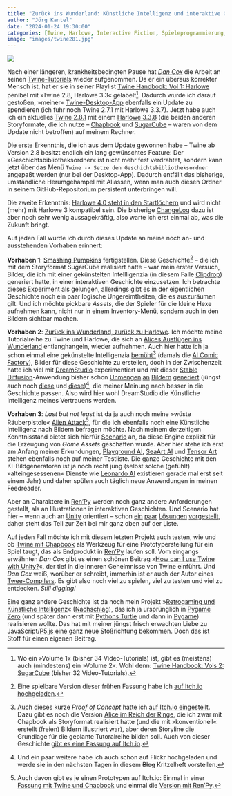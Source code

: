 ```yaml
---
title: "Zurück ins Wunderland: Künstliche Intelligenz und interaktive Geschichten"
author: "Jörg Kantel"
date: "2024-01-24 19:30:00"
categories: [Twine, Harlowe, Interactive Fiction, Spieleprogrammierung, Bilder, Künstliche Intelligenz, Stable Diffusion, DreamStudio, Scenario]
image: "images/twine281.jpg"
---
```


[![](images/twine281-b.jpg)](https://www.flickr.com/photos/schockwellenreiter/53485093685/)

Nach einer längeren, krankheitsbedingten Pause hat *[Dan Cox](https://videlais.com/)* die Arbeit an seinen [Twine-Tutorials](https://videlais.com/twine-tutorials/) wieder aufgenommen. Da er ein überaus korrekter Mensch ist, hat er sie in seiner Playlist [Twine Handbook: Vol 1: Harlowe](https://www.youtube.com/playlist?list=PLlXuD3kyVEr662CjQjQHOVJhmdsl2TgYk) penibel mit »Twine 2.8, Harlowe 3.3« gelabelt[^1]. Dadurch wurde ich darauf gestoßen, »meiner« [Twine-Desktop-App](http://cognitiones.kantel-chaos-team.de/multimedia/spieleprogrammierung/twine2.html) ebenfalls ein Update zu spendieren (ich fuhr noch Twine 2.7.1 mit Harlowe 3.3.7). Jetzt habe auch ich ein aktuelles [Twine 2.8.1](https://twinery.org/reference/en/release-notes/2-8.html#twine-281) mit einem [Harlowe 3.3.8](https://twine2.neocities.org/) (die beiden anderen Storyformate, die ich nutze -- [Chapbook](https://klembot.github.io/chapbook/guide/) und [SugarCube](https://www.motoslave.net/sugarcube/2/#documentation) -- waren von dem Update nicht betroffen) auf meinem Rechner.

[^1]: Wo ein »Volume 1« (bisher 34 Video-Tutorials) ist, gibt es (meistens) auch (mindestens) ein »Volume&nbsp;2«. Wohl denn: [Twine Handbook: Vols 2: SugarCube](https://www.youtube.com/playlist?list=PLlXuD3kyVEr5JmCL3GbEAd0jPsDVcuge7) (bisher 32 Video-Tutorials).

Die erste Erkenntnis, die ich aus dem Update gewonnen habe -- Twine ab Version 2.8 besitzt endlich ein lang gewünschtes Feature: Der »Geschichtsbibliotheksordner« ist nicht mehr fest verdrahtet, sondern kann jetzt über das Menü `Twine -> Setze den Geschichtsbibliotheksordner` angepaßt werden (nur bei der Desktop-App). Dadurch entfällt das bisherige, umständliche Herumgehampel mit Aliassen, wenn man auch diesen Ordner in seinem GitHub-Repositorium persistent unterbringen will.

Die zweite Erkenntnis: [Harlowe 4.0 steht in den Startlöchern](https://twine2.neocities.org/#introduction_unstable-4.0-builds-now-available!) und wird nicht (mehr) mit Harlowe 3 kompatibel sein. Die bisherige [ChangeLog](https://twine2.neocities.org/#changes_4.0.0-changes-(unreleased)) dazu ist aber noch sehr wenig aussagekräftig, also warte ich erst einmal ab, was die Zukunft bringt.

Auf jeden Fall wurde ich durch dieses Update an meine noch an- und ausstehenden Vorhaben erinnert:

**Vorhaben 1**: [Smashing Pumpkins](https://kantel.github.io/posts/2023111901_smashing_pumpkins_devlog_3/) fertigstellen. Diese Geschichte[^2] -- die ich mit dem Storyformat SugarCube realisiert hatte -- war mein erster Versuch, Bilder, die ich mit einer gekünstelten Intellligenzia (in diesem Falle [Clipdrop](https://clipdrop.co/stable-diffusion)) generiert hatte, in einer interaktiven Geschichte einzusetzen. Ich betrachte dieses Experiment als gelungen, allerdings gibt es in der eigentlichen Geschichte noch ein paar logische Ungereimtheiten, die es auszuräumen gilt. Und ich möchte pickbare *Assets*, die der Spieler für die kleine Hexe aufnehmen kann, nicht nur in einem Inventory-Menü, sondern auch in den Bildern sichtbar machen.

[^2]: Eine spielbare Version dieser frühen Fassung habe ich [auf Itch.io hochgeladen](https://kantel.itch.io/smashing-pumpkins).

**Vorhaben 2**: [Zurück ins Wunderland, zurück zu Harlowe](https://kantel.github.io/posts/2023102801_tweego_reloaded/). Ich möchte meine Tutorialreihe zu Twine und Harlowe, die sich an [Alices Ausflügen ins Wunderland](https://kantel.github.io/#category=Alice) entlanghangeln, wieder aufnehmen. Auch hier hatte ich ja schon einmal eine gekünstelte Intelligenzia [bemüht](https://kantel.github.io/posts/2023102801_tweego_reloaded/)[^3] (damals die [AI Comic Factory](http://cognitiones.kantel-chaos-team.de/multimedia/computergraphik/comicfactory.html)), Bilder für diese Geschichte zu erstellen, doch in der Zwischenzeit hatte ich viel mit [DreamStudio](https://beta.dreamstudio.ai/generate) experimentiert und mit dieser [Stable Diffusion](http://cognitiones.kantel-chaos-team.de/technikgeschichte/rechnerundnetze/stablediffusion.html)-Anwendung bisher schon [Unmengen](https://kantel.github.io/posts/2023101602_alice_raupe/) [an](https://kantel.github.io/posts/2023112602_dreamstudio_party/) [Bildern](https://kantel.github.io/posts/2023120302_white_rabbit/) [generiert](https://kantel.github.io/posts/2023121802_humpel_pumpel/) (jüngst auch noch [diese](https://kantel.github.io/posts/2023122402_stoned_santa/) und [diese](https://kantel.github.io/posts/2024010202_midnight_special/))[^4], die meiner Meinung nach besser in die Geschichte passen. Also wird hier wohl DreamStudio die Künstliche Intelligenz meines Vertrauens werden.

[^3]: Auch dieses kurze *Proof of Concept* hatte ich [auf Itch.io eingestellt](https://kantel.itch.io/zurck-ins-wunderland). Dazu gibt es noch die Version [Alice im Reich der Ringe](https://kantel.github.io/posts/2023091101_alice_humpel_pumpel/), die ich zwar mit Chapbook als Storyformat realisiert hatte (und die mit »konventionell« erstellt (freien) Bildern illustriert war), aber deren Storyline die Grundlage für die geplante Tutoralreihe bilden soll. Auch von dieser Geschichte [gibt es eine Fassung auf Itch.io](https://kantel.itch.io/alice-und-chapbook-stage-1).
[^4]: Und ein paar weitere habe ich auch schon auf Flickr hochgeladen und werde sie in den nächsten Tagen in diesem ~~Blog~~ Kritzelheft vorstellen.

**Vorhaben 3**: *Last but not least* ist da ja auch noch meine »wüste Räuberpistole« [Alien Attack](https://kantel.github.io/posts/2023061001_renpy_81_web/)[^5], für die ich ebenfalls noch eine Künstliche Intelligenz nach Bildern befragen möchte. Nach meinem derzeitigen Kenntnisstand bietet sich hierfür [Scenario](http://cognitiones.kantel-chaos-team.de/technikgeschichte/rechnerundnetze/scenario.html) an, da diese Engine explizit für die Erzeugung von *Game Assets* geschaffen wurde. Aber hier stehe ich erst am Anfang meiner Erkundungen, [Playground AI](http://cognitiones.kantel-chaos-team.de/technikgeschichte/rechnerundnetze/playgroundai.html), [SeaArt AI](http://cognitiones.kantel-chaos-team.de/technikgeschichte/rechnerundnetze/seaart.html) und [Tensor Art](http://cognitiones.kantel-chaos-team.de/technikgeschichte/rechnerundnetze/tensorart.html) stehen ebenfalls noch auf meiner Testliste. Die ganze Geschichte mit den KI-Bildgeneratoren ist ja noch recht jung (selbst solche (gefühlt) »alteingesessenen« Dienste wie [Leonardo AI](http://cognitiones.kantel-chaos-team.de/technikgeschichte/rechnerundnetze/leonardoai.html) existieren gerade mal erst seit einem Jahr) und daher spülen auch täglich neue Anwendungen in meinen Feedreader.

[^5]: Auch davon gibt es je einen Prototypen auf Itch.io: Einmal in einer [Fassung mit Twine und Chapbook](https://kantel.itch.io/berlin-attack) und einmal die [Version mit Ren'Py](https://kantel.itch.io/alien-attack-renpy-test).

Aber an Charaktere in [Ren'Py](http://cognitiones.kantel-chaos-team.de/multimedia/spieleprogrammierung/renpy.html) werden noch ganz andere Anforderungen gestellt, als an Illustrationen in interaktiven Geschichten. Und Scenario hat hier -- wenn auch an [Unity](http://cognitiones.kantel-chaos-team.de/multimedia/spieleprogrammierung/unity.html) orientiert -- schon [ein](https://www.youtube.com/watch?v=-co2CLGsCpc) [paar](https://www.youtube.com/watch?v=escLL8dRtq4) [Lösungen](https://www.youtube.com/watch?v=0_KAF4TziUY) [vorgestellt](https://www.youtube.com/watch?v=gWOAO1ltZ_Y), daher steht das Teil zur Zeit bei mir ganz oben auf der Liste.

Auf jeden Fall möchte ich mit diesem letzten Projekt auch testen, wie und ob [Twine mit Chapbook](https://kantel.github.io/posts/2023082601_twine_und_hypermedia/) als Werkzeug für eine Prototyperstellung für ein Spiel taugt, das als Endprodukt in [Ren'Py](http://cognitiones.kantel-chaos-team.de/multimedia/spieleprogrammierung/renpy.html) laufen soll. Vom eingangs erwähnten *Dan Cox* gibt es einen schönen Beitrag »[How can I use Twine with Unity?](https://videlais.com/2021/02/28/how-can-i-use-twine-with-unity/)«, der tief in die inneren Geheimnisse von Twine einführt. Und *Dan Cox* weiß, worüber er schreibt, immerhin ist er auch der Autor eines [Twee-Compilers](https://github.com/videlais/extwee/). Es gibt also noch viel zu spielen, viel zu testen und viel zu entdecken. *Still digging!*

Eine ganz andere Geschichte ist da noch mein Projekt »[Retrogaming und Künstliche Intelligenz](http://blog.schockwellenreiter.de/2022/04/2022041401.html)« ([Nachschlag](http://blog.schockwellenreiter.de/2022/04/2022041502.html)), das ich ja ursprünglich in [Pygame Zero](http://cognitiones.kantel-chaos-team.de/multimedia/spieleprogrammierung/pygamezero.html) (und später dann erst mit [Pythons Turtle](http://cognitiones.kantel-chaos-team.de/programmierung/python/turtlepython.html) und dann in [Pygame](http://cognitiones.kantel-chaos-team.de/multimedia/spieleprogrammierung/pygame.html)) realisieren wollte. Das hat mit meiner jüngst frisch erwachten Liebe zu JavaScript/[P5.js](http://cognitiones.kantel-chaos-team.de/programmierung/creativecoding/processing/p5js.html) eine ganz neue Stoßrichtung bekommen. Doch das ist Stoff für einen eigenen Beitrag.